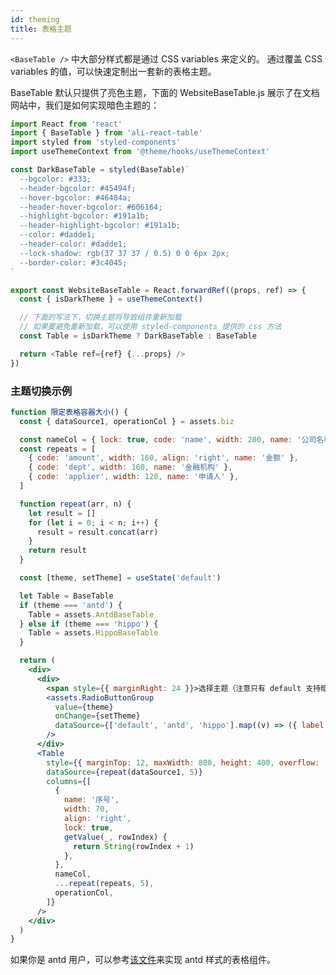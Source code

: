 ```yaml
---
id: theming
title: 表格主题
---
```


`<BaseTable />` 中大部分样式都是通过 CSS variables 来定义的。 通过覆盖 CSS variables 的值，可以快速定制出一套新的表格主题。

BaseTable 默认只提供了亮色主题，下面的 WebsiteBaseTable.js 展示了在文档网站中，我们是如何实现暗色主题的：

```typescript title="WebsiteBaseTable.js"
import React from 'react'
import { BaseTable } from 'ali-react-table'
import styled from 'styled-components'
import useThemeContext from '@theme/hooks/useThemeContext'

const DarkBaseTable = styled(BaseTable)`
  --bgcolor: #333;
  --header-bgcolor: #45494f;
  --hover-bgcolor: #46484a;
  --header-hover-bgcolor: #606164;
  --highlight-bgcolor: #191a1b;
  --header-highlight-bgcolor: #191a1b;
  --color: #dadde1;
  --header-color: #dadde1;
  --lock-shadow: rgb(37 37 37 / 0.5) 0 0 6px 2px;
  --border-color: #3c4045;
`

export const WebsiteBaseTable = React.forwardRef((props, ref) => {
  const { isDarkTheme } = useThemeContext()

  // 下面的写法下，切换主题将导致组件重新加载
  // 如果要避免重新加载，可以使用 styled-components 提供的 css 方法
  const Table = isDarkTheme ? DarkBaseTable : BaseTable

  return <Table ref={ref} {...props} />
})
```

### 主题切换示例

```jsx live
function 限定表格容器大小() {
  const { dataSource1, operationCol } = assets.biz

  const nameCol = { lock: true, code: 'name', width: 200, name: '公司名称' }
  const repeats = [
    { code: 'amount', width: 160, align: 'right', name: '金额' },
    { code: 'dept', width: 160, name: '金融机构' },
    { code: 'applier', width: 120, name: '申请人' },
  ]

  function repeat(arr, n) {
    let result = []
    for (let i = 0; i < n; i++) {
      result = result.concat(arr)
    }
    return result
  }

  const [theme, setTheme] = useState('default')

  let Table = BaseTable
  if (theme === 'antd') {
    Table = assets.AntdBaseTable
  } else if (theme === 'hippo') {
    Table = assets.HippoBaseTable
  }

  return (
    <div>
      <div>
        <span style={{ marginRight: 24 }}>选择主题（注意只有 default 支持暗色模式）：</span>
        <assets.RadioButtonGroup
          value={theme}
          onChange={setTheme}
          dataSource={['default', 'antd', 'hippo'].map((v) => ({ label: v, value: v }))}
        />
      </div>
      <Table
        style={{ marginTop: 12, maxWidth: 800, height: 400, overflow: 'auto' }}
        dataSource={repeat(dataSource1, 5)}
        columns={[
          {
            name: '序号',
            width: 70,
            align: 'right',
            lock: true,
            getValue(_, rowIndex) {
              return String(rowIndex + 1)
            },
          },
          nameCol,
          ...repeat(repeats, 5),
          operationCol,
        ]}
      />
    </div>
  )
}
```

如果你是 antd 用户，可以参考[该文件](https://github.com/alibaba/ali-react-table/blob/dev/packages/assets/src/AntdBaseTable.tsx)来实现 antd 样式的表格组件。
